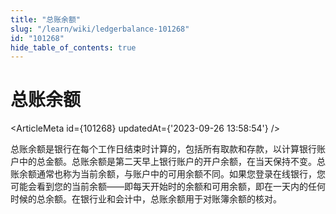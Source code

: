 ```yaml
---
title: "总账余额"
slug: "/learn/wiki/ledgerbalance-101268"
id: "101268"
hide_table_of_contents: true
---
```



# 总账余额

<ArticleMeta id={101268} updatedAt={'2023-09-26 13:58:54'} />
<div className='border-solid border-b border-t-0 my-4 border-[var(--ifm-color-gray-300)]' />

总账余额是银行在每个工作日结束时计算的，包括所有取款和存款，以计算银行账户中的总金额。总账余额是第二天早上银行账户的开户余额，在当天保持不变。总账余额通常也称为当前余额，与账户中的可用余额不同。如果您登录在线银行，您可能会看到您的当前余额——即每天开始时的余额和可用余额，即在一天内的任何时候的总余额。在银行业和会计中，总账余额用于对账簿余额的核对。
